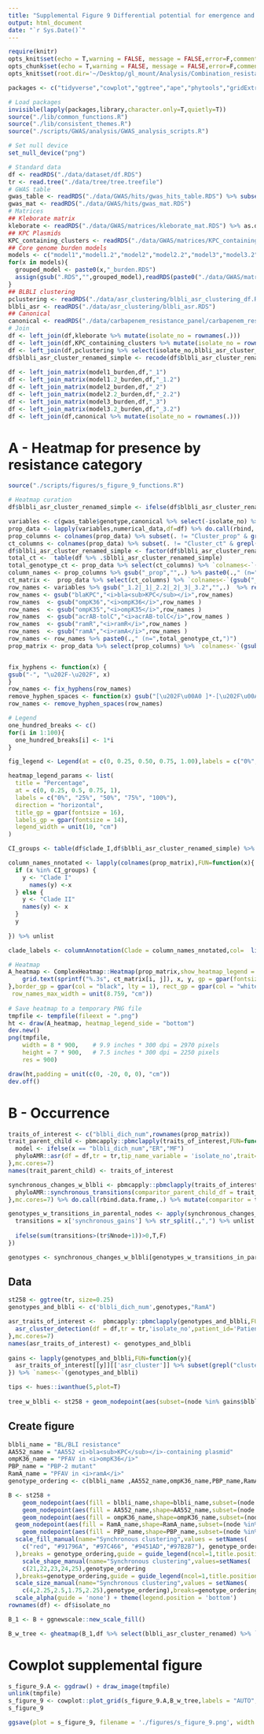 ```yaml
---
title: "Supplemental Figure 9 Differential potential for emergence and spread of β-lactam/β-lactamase inhibitor resistance-associated genotypes "
output: html_document
date: "`r Sys.Date()`"
---
```


```r
require(knitr)
opts_knit$set(echo = T,warning = FALSE, message = FALSE,error=F,comment=NA)
opts_chunk$set(echo = T,warning = FALSE, message = FALSE,error=F,comment=NA)
opts_knit$set(root.dir='~/Desktop/gl_mount/Analysis/Combination_resistance/pre-intro-blbli-resistance-ms/')
```

```r
packages <- c("tidyverse","cowplot","ggtree","ape","phytools","gridExtra","kableExtra","colorRamp2","RColorBrewer","ComplexHeatmap",'phyloAMR')

# Load packages
invisible(lapply(packages,library,character.only=T,quietly=T))
source("./lib/common_functions.R")
source("./lib/consistent_themes.R")
source("./scripts/GWAS/analysis/GWAS_analysis_scripts.R") 

# Set null device
set_null_device("png")
```

```r
# Standard data
df <- readRDS("./data/dataset/df.RDS")
tr <- read.tree("./data/tree/tree.treefile")
# GWAS table
gwas_table <- readRDS("./data/GWAS/hits/gwas_hits_table.RDS") %>% subset(nn_qc=="Pass")
gwas_mat <- readRDS("./data/GWAS/hits/gwas_mat.RDS")  
# Matrices
## Kleborate matrix
kleborate <- readRDS("./data/GWAS/matrices/kleborate_mat.RDS") %>% as.data.frame 
## KPC Plasmids 
KPC_containing_clusters <- readRDS("./data/GWAS/matrices/KPC_containing_cluster_mat.RDS") %>% as.data.frame
## Core genome burden models
models <- c("model1","model1.2","model2","model2.2","model3","model3.2")
for(x in models){
  grouped_model <- paste0(x,"_burden.RDS")
  assign(gsub(".RDS","",grouped_model),readRDS(paste0("./data/GWAS/matrices/",grouped_model)) %>% as.data.frame)
}
## BLBLI clustering
pclustering <- readRDS("./data/asr_clustering/blbli_asr_clustering_df.RDS")
blbli_asr <- readRDS("./data/asr_clustering/blbli_asr.RDS")
## Canonical
canonical <- readRDS("./data/carbapenem_resistance_panel/carbapenem_resistance_panel_matrix.RDS")
# Join
df <- left_join(df,kleborate %>% mutate(isolate_no = rownames(.)))
df <- left_join(df,KPC_containing_clusters %>% mutate(isolate_no = rownames(.)))  
df <- left_join(df,pclustering %>% select(isolate_no,blbli_asr_cluster_renamed))
df$blbli_asr_cluster_renamed_simple <- recode(df$blbli_asr_cluster_renamed,"No Feature"="Susceptible" )
   
df <- left_join_matrix(model1_burden,df,"_1")
df <- left_join_matrix(model1.2_burden,df,"_1.2")
df <- left_join_matrix(model2_burden,df,"_2")
df <- left_join_matrix(model2.2_burden,df,"_2.2")
df <- left_join_matrix(model3_burden,df,"_3")
df <- left_join_matrix(model3.2_burden,df,"_3.2")
df <- left_join(df,canonical %>% mutate(isolate_no = rownames(.))) 
```

# A - Heatmap for presence by resistance category
```r
source("./scripts/figures/s_figure_9_functions.R")

# Heatmap curation
df$blbli_asr_cluster_renamed_simple <- ifelse(df$blbli_asr_cluster_renamed_simple=="Singleton" & df$clade_I == "Clade I","Singleton - Clade I",ifelse(df$blbli_asr_cluster_renamed_simple == "Singleton" & df$clade_I == "Clade II","Singleton - Clade II",ifelse(df$blbli_asr_cluster_renamed_simple=="No feature" & df$clade_I == "Clade I","Susceptible - Clade I", ifelse(df$blbli_asr_cluster_renamed_simple=="No feature" & df$clade_I == "Clade II","Susceptible - Clade II",df$blbli_asr_cluster_renamed_simple)))) 

variables <- c(gwas_table$genotype,canonical %>% select(-isolate_no) %>% colnames(.) %>% sort) %>% unique %>% subset(!. %in% c("OmpK35-25%","OmpK36_loop3_insertion","OmpK36_L3_mutations","PBP_any","FJ223607","OmpK36_Loss_of_function","OmpK36_intergenic","OmpK36_non_syn","KPNIH1_RS07805_2.2",'OmpK36_putative_function_altering'))
prop_data <- lapply(variables,numerical_data,df=df) %>% do.call(rbind,.) %>% `rownames<-`(variables) 
prop_columns <- colnames(prop_data) %>% subset(. != "Cluster_prop" & grepl("_prop",.)) %>% sort
ct_columns <- colnames(prop_data) %>% subset(. != "Cluster_ct" & grepl("_ct",.)) %>% sort
df$blbli_asr_cluster_renamed_simple <- factor(df$blbli_asr_cluster_renamed_simple,levels = c(prop_columns %>% gsub("_prop","",.)))
total_ct <-  table(df %>% .$blbli_asr_cluster_renamed_simple)  
total_genotype_ct <- prop_data %>% select(ct_columns) %>% `colnames<-`(gsub("_ct","",colnames(.))) %>% rowSums()
column_names <- prop_columns %>% gsub("_prop","",.) %>% paste0(.," (n=",total_ct,")")
ct_matrix <-  prop_data %>% select(ct_columns) %>% `colnames<-`(gsub("_ct","",colnames(.)))  %>% round(.,0)  %>% as.matrix %>% {ifelse(. ==0,"",.)}
row_names <- variables %>% gsub("_1.2|_1|_2.2|_2|_3|_3.2","",.)  %>% recode(.,'OmpK35-25'='Truncation in ompK35 porin at 25%','OmpK36_c25t'='25 cytosine-to-thymine transition in ompK36','OmpK36_L3_mutations'='Loop 3 insertion in ompK36','OmpK36GD'='GD loop 3 insertion in ompK36','OmpK36TD'='TD loop 3 insertion in ompK36','OmpK36_truncation_kleborate'='Truncation in ompK36', 'OmpK36_non_syn'='Non-synonymous mutation in ompK36','OmpK36_putative_function_altering'='PFAV in ompK36','OmpK36_intergenic'='Mutation in 5\' intergenic region of ompK36','OmpK36_promoter_IS'='Insertion sequence at ompK36 promoter',"AcrAB_TolC_any" = 'acrAB-tolC efflux pump mutant','RamR'='PFAV in ramR efflux pump regulator',"RamA"='PFAV in ramA efflux pump activator','PBP_any'='Non-synonymous mutations in penicillin-binding-proteins','PBP2'='Penicillin-binding protein-2 mutant',"PBP4"='Penicillin-binding protein-4 mutant',"AA018"= "AA018 blaKPC-containing plasmid","AA552"="AA552 blaKPC-containing plasmid","KPNIH1_RS18665" = "PFAV in ompK36")
row_names <- gsub("blaKPC","<i>bla<sub>KPC</sub></i>",row_names)
row_names  <- gsub("ompK36","<i>ompK36</i>",row_names )  
row_names  <- gsub("ompK35","<i>ompK35</i>",row_names )  
row_names  <- gsub("acrAB-tolC","<i>acrAB-tolC</i>",row_names )  
row_names  <- gsub("ramR","<i>ramR</i>",row_names )  
row_names  <- gsub("ramA","<i>ramA</i>",row_names )   
row_names <- row_names %>% paste0(.," (n=",total_genotype_ct,")") 
prop_matrix <- prop_data %>% select(prop_columns) %>% `colnames<-`(gsub("_prop","",colnames(.))) %>% round(.,3) %>% as.matrix 


fix_hyphens <- function(x) {
gsub("-", "\u202F-\u202F", x)
} 
row_names <- fix_hyphens(row_names)
remove_hyphen_spaces <- function(x) gsub("[\u202F\u00A0 ]*-[\u202F\u00A0 ]*", "-", x)
row_names <- remove_hyphen_spaces(row_names)

# Legend
one_hundred_breaks <- c()
for(i in 1:100){
  one_hundred_breaks[i] <- 1*i
}  

fig_legend <- Legend(at = c(0, 0.25, 0.50, 0.75, 1.00),labels = c("0%", "25%", "50%", "75%", "100%"),title = "Proportion",direction = "horizontal",col_fun = colorRamp2(breaks = c(0, 1.00),colors = c("white","red")), title_gp = gpar(fontsize = 16),labels_gp=gpar(fontsize=14),legend_width = unit(12, "cm"))

heatmap_legend_params <- list(
  title = "Percentage",
  at = c(0, 0.25, 0.5, 0.75, 1),
  labels = c("0%", "25%", "50%", "75%", "100%"),
  direction = "horizontal",
  title_gp = gpar(fontsize = 16),
  labels_gp = gpar(fontsize = 14),
  legend_width = unit(10, "cm")
)

CI_groups <- table(df$clade_I,df$blbli_asr_cluster_renamed_simple) %>% .[1,] %>% subset(.>0) %>% names 

column_names_nnotated <- lapply(colnames(prop_matrix),FUN=function(x){
  if (x %in% CI_groups) {
    y <- "Clade I"
      names(y) <-x
  } else {
    y <- "Clade II"
    names(y) <- x 
  }
  y
   
}) %>% unlist

clade_labels <- columnAnnotation(Clade = column_names_nnotated,col=  list(Clade = clade_colors),show_legend=F)

# Heatmap
A_heatmap <- ComplexHeatmap::Heatmap(prop_matrix,show_heatmap_legend = T,show_row_names = T,col = c("white","red"),cluster_columns = T,cluster_rows=T,name = "Percentage",column_labels = column_names,row_labels = gt_render(row_names), cell_fun = function(j, i, x, y, width, height, fill) {
    grid.text(sprintf("%.3s", ct_matrix[i, j]), x, y, gp = gpar(fontsize = 11))
},border_gp = gpar(col = "black", lty = 1), rect_gp = gpar(col = "white", lwd = 1),bottom_annotation = clade_labels,row_names_gp =  gpar(fontsize = 11),column_names_gp =  gpar(fontsize = 13),heatmap_legend_param = heatmap_legend_params, width = unit(10, "cm"),
 row_names_max_width = unit(8.759, "cm"))
 
# Save heatmap to a temporary PNG file
tmpfile <- tempfile(fileext = ".png")
ht <- draw(A_heatmap, heatmap_legend_side = "bottom") 
dev.new()
png(tmpfile,
    width = 8 * 900,    # 9.9 inches * 300 dpi = 2970 pixels
    height = 7 * 900,   # 7.5 inches * 300 dpi = 2250 pixels
    res = 900)

draw(ht,padding = unit(c(0, -20, 0, 0), "cm"))
dev.off() 
```

# B - Occurrence
```r
traits_of_interest <- c("blbli_dich_num",rownames(prop_matrix))   
trait_parent_child <- pbmcapply::pbmclapply(traits_of_interest,FUN=function(x){
  model <- ifelse(x == "blbli_dich_num","ER","MF")
  phyloAMR::asr(df = df,tr = tr,tip_name_variable = 'isolate_no',trait=x,model=model) %>% .$parent_child_df
},mc.cores=7)
names(trait_parent_child) <- traits_of_interest

synchronous_changes_w_blbli <- pbmcapply::pbmclapply(traits_of_interest %>% subset(.!="blbli_dich_num"),FUN=function(x){
  phyloAMR::synchronous_transitions(comparitor_parent_child_df = trait_parent_child[[x]],trait_parent_child_df = trait_parent_child[['blbli_dich_num']],node_states = 'joint')
},mc.cores=7) %>% do.call(rbind.data.frame,.) %>% mutate(comparitor = traits_of_interest %>% subset(.!="blbli_dich_num"))

genotypes_w_transitions_in_parental_nodes <- apply(synchronous_changes_w_blbli,MARGIN = 1,FUN=function(x){
  transitions = x['synchronous_gains'] %>% str_split(.,",") %>% unlist
  
  ifelse(sum(transitions>(tr$Nnode+1))>0,T,F)
})

genotypes <- synchronous_changes_w_blbli[genotypes_w_transitions_in_parental_nodes,'comparitor'] %>% subset(is.na(.)==F)
```


## Data
```r
st258 <- ggtree(tr, size=0.25)
genotypes_and_blbli <- c('blbli_dich_num',genotypes,"RamA")

asr_traits_of_interest <-  pbmcapply::pbmclapply(genotypes_and_blbli,FUN=function(x){
  asr_cluster_detection(df = df,tr = tr,'isolate_no',patient_id='Patient_ID',parent_child_df = trait_parent_child[[x]],node_states = 'joint',confidence = NULL,simplify_faux_clusters = T,simplify_revertant = T,collapse_cluster = T)
},mc.cores=7)
names(asr_traits_of_interest) <- genotypes_and_blbli
 
gains <- lapply(genotypes_and_blbli,FUN=function(y){
  asr_traits_of_interest[[y]][['asr_cluster']] %>% subset(grepl("cluster",.)) %>% str_split("_",simplify = T) %>% .[,2] %>% unlist %>% unique %>% as.numeric 
}) %>% `names<-`(genotypes_and_blbli)

tips <- hues::iwanthue(5,plot=T)
 
tree_w_blbli <- st258 + geom_nodepoint(aes(subset=(node %in% gains$blbli_dich_num),fill="BL/BLI" ), shape=21, size= 4,show.legend = T) +  scale_fill_manual(name = "Phylogenetic occurrence", values ="red",breaks = "BL/BLI" )
```
## Create figure
```r
blbli_name = "BL/BLI resistance"
AA552_name = "AA552 <i>bla<sub>KPC</sub></i>-containing plasmid"
ompK36_name = "PFAV in <i>ompK36</i>"
PBP_name = "PBP-2 mutant"
RamA_name = "PFAV in <i>ramA</i>" 
genotype_ordering <- c(blbli_name ,AA552_name,ompK36_name,PBP_name,RamA_name)

B <- st258 + 
    geom_nodepoint(aes(fill = blbli_name,shape=blbli_name,subset=(node %in% gains$blbli_dich_num),size=blbli_name,legend=F)) +
    geom_nodepoint(aes(fill = AA552_name,shape=AA552_name,subset=(node %in% gains$AA552),size=AA552_name,legend=F)) +
    geom_nodepoint(aes(fill = ompK36_name,shape=ompK36_name,subset=(node %in% gains$KPNIH1_RS18665_3.2),size=ompK36_name,legend=F)) +  
  geom_nodepoint(aes(fill = RamA_name,shape=RamA_name,subset=(node %in% gains$RamA),size=RamA_name,legend=F))  +
    geom_nodepoint(aes(fill = PBP_name,shape=PBP_name,subset=(node %in% gains$PBP2),size=PBP_name,legend=F)) + 
  scale_fill_manual(name="Synchronous clustering",values = setNames(
    c("red", "#91796A", "#97C466", "#9451AD","#97B2B7"), genotype_ordering
  ),breaks = genotype_ordering,guide = guide_legend(ncol=1,title.position = "top", label.position = "right")) + 
    scale_shape_manual(name="Synchronous clustering",values=setNames(
    c(21,22,23,24,25),genotype_ordering
  ),breaks=genotype_ordering,guide = guide_legend(ncol=1,title.position = "top", label.position = "right")) + 
  scale_size_manual(name="Synchronous clustering",values = setNames(
    c(4,2.25,2.5,1.75,2.25),genotype_ordering),breaks=genotype_ordering,guide = guide_legend(ncol=1,title.position = "top", label.position = "right"))  + 
  scale_alpha(guide = 'none') + theme(legend.position = 'bottom')
rownames(df) <- df$isolate_no

B_1 <- B + ggnewscale::new_scale_fill()

B_w_tree <- gheatmap(B_1,df %>% select(blbli_asr_cluster_renamed) %>% `colnames<-`("BL/BLI clustering"),width=0.05,colnames_position = 'top',colnames_angle = 90, color=NULL ,colnames_offset_y = 0.25, hjust = 0) + cluster_scale_2_col + ylim(NA,560) + theme(legend.position = 'bottom',legend.text = element_markdown())
```

# Cowplot supplemental figure
```r
s_figure_9.A <- ggdraw() + draw_image(tmpfile)
unlink(tmpfile)
s_figure_9 <- cowplot::plot_grid(s_figure_9.A,B_w_tree,labels = "AUTO",ncol=2,label_size = 20,rel_widths = c(1,0.625))
s_figure_9
``` 

```r
ggsave(plot = s_figure_9, filename = './figures/s_figure_9.png', width = 11.375, height = 6.5,limitsize=FALSE,bg='white',dpi=900)
```